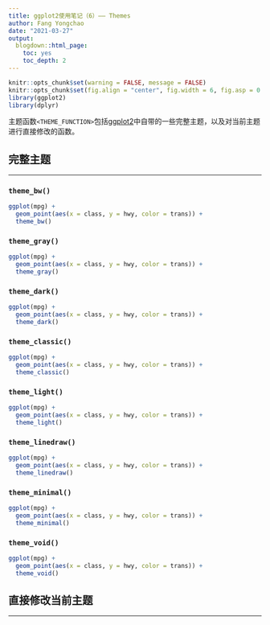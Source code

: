 ```yaml
---
title: ggplot2使用笔记（6）—— Themes
author: Fang Yongchao
date: "2021-03-27"
output:
  blogdown::html_page:
    toc: yes
    toc_depth: 2
---
```


```r
knitr::opts_chunk$set(warning = FALSE, message = FALSE)
knitr::opts_chunk$set(fig.align = "center", fig.width = 6, fig.asp = 0.7)
library(ggplot2)
library(dplyr)
```


主题函数`<THEME_FUNCTION>`包括[ggplot2](https://ggplot2.tidyverse.org/)中自带的一些完整主题，以及对当前主题进行直接修改的函数。

## 完整主题

--------------------------

### `theme_bw()`

```r
ggplot(mpg) + 
  geom_point(aes(x = class, y = hwy, color = trans)) +
  theme_bw()
```

### `theme_gray()`

```r
ggplot(mpg) + 
  geom_point(aes(x = class, y = hwy, color = trans)) +
  theme_gray()
```

### `theme_dark()`

```r
ggplot(mpg) + 
  geom_point(aes(x = class, y = hwy, color = trans)) +
  theme_dark()
```

### `theme_classic()`

```r
ggplot(mpg) + 
  geom_point(aes(x = class, y = hwy, color = trans)) +
  theme_classic()
```

### `theme_light()`

```r
ggplot(mpg) + 
  geom_point(aes(x = class, y = hwy, color = trans)) +
  theme_light()
```

### `theme_linedraw()`

```r
ggplot(mpg) + 
  geom_point(aes(x = class, y = hwy, color = trans)) +
  theme_linedraw()
```

### `theme_minimal()`

```r
ggplot(mpg) + 
  geom_point(aes(x = class, y = hwy, color = trans)) +
  theme_minimal()
```

### `theme_void()`

```r
ggplot(mpg) + 
  geom_point(aes(x = class, y = hwy, color = trans)) +
  theme_void()
```

## 直接修改当前主题

--------------------------
